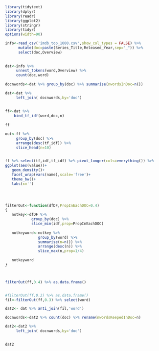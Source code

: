 ```{r message=F,warning=F,fig.width=10}
library(tidytext)
library(dplyr)
library(readr)
library(ggplot2)
library(stringr)
library(tidyr)
options(width=90)

info<-read_csv('imdb_top_1000.csv',show_col_types = FALSE) %>%
      mutate(doc=paste(Series_Title,Released_Year,sep="_")) %>%
	  select(doc,Overview)
	  
	  
dat<-info %>%
     unnest_tokens(word,Overview) %>%
	 count(doc,word)
	 
docnwords<-dat %>% group_by(doc) %>% summarise(nwordsInDoc=n())	

dat<-dat %>% 
     left_join( docnwords,by='doc')
	 
	
ff<-dat %>%
    bind_tf_idf(word,doc,n)
	 
ff

out<-ff %>% 
     group_by(doc) %>% 
     arrange(desc(tf_idf)) %>%
	 slice_head(n=10)
	 

ff %>% select(tf,idf,tf_idf) %>% pivot_longer(cols=everything()) %>%
ggplot(aes(value))+
   geom_density()+
   facet_wrap(vars(name),scale='free')+
   theme_bw()+
   labs(x='')




filterOut<-function(dfDF,PropInEachDOC=0.4)
{
   notkey<-dfDF %>% 
            group_by(doc) %>% 
            slice_min(idf,prop=PropInEachDOC)
   
   notkeyword<-notkey %>% 
               group_by(word) %>%
               summarise(n=n()) %>%
               arrange(desc(n)) %>%
   			   slice_max(n,prop=1/4)
   
   notkeyword
}



filterOut(ff,0.4) %>% as.data.frame()


#filterOut(ff,0.3) %>% as.data.frame()
fil<-filterOut(ff,0.3) %>% select(word)

dat2<- dat %>% anti_join(fil,'word')

docnwords<-dat2 %>% count(doc) %>% rename(nwordsKeepedInDoc=n)

dat2<-dat2 %>% 
     left_join( docnwords,by='doc')
	 

dat2
```



